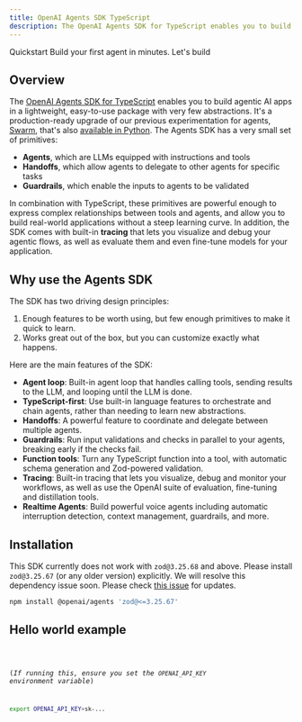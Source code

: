 ```yaml
---
title: OpenAI Agents SDK TypeScript
description: The OpenAI Agents SDK for TypeScript enables you to build agentic AI apps in a lightweight, easy-to-use package with very few abstractions.
---
```




<Hero>
  <Fragment slot="title">Quickstart</Fragment>
  <Fragment slot="description">Build your first agent in minutes.</Fragment>
  <Fragment slot="cta">Let's build</Fragment>
</Hero>

## Overview

The [OpenAI Agents SDK for TypeScript](https://github.com/openai/openai-agents-js)
enables you to build agentic AI apps in a lightweight, easy-to-use package with
very few abstractions. It's a production-ready upgrade of our previous
experimentation for agents,
[Swarm](https://github.com/openai/swarm/tree/main), that's also [available in Python](https://github.com/openai/openai-agents-python). The Agents SDK has a very
small set of primitives:

- **Agents**, which are LLMs equipped with instructions and tools
- **Handoffs**, which allow agents to delegate to other agents for specific
  tasks
- **Guardrails**, which enable the inputs to agents to be validated

In combination with TypeScript, these primitives are powerful enough to express
complex relationships between tools and agents, and allow you to build
real-world applications without a steep learning curve. In addition, the SDK
comes with built-in **tracing** that lets you visualize and debug your agentic
flows, as well as evaluate them and even fine-tune models for your application.

## Why use the Agents SDK

The SDK has two driving design principles:

1. Enough features to be worth using, but few enough primitives to make it quick
   to learn.
2. Works great out of the box, but you can customize exactly what happens.

Here are the main features of the SDK:

- **Agent loop**: Built-in agent loop that handles calling tools, sending results to
  the LLM, and looping until the LLM is done.
- **TypeScript-first**: Use built-in language features to orchestrate and chain
  agents, rather than needing to learn new abstractions.
- **Handoffs**: A powerful feature to coordinate and delegate between multiple
  agents.
- **Guardrails**: Run input validations and checks in parallel to your agents,
  breaking early if the checks fail.
- **Function tools**: Turn any TypeScript function into a tool, with automatic
  schema generation and Zod-powered validation.
- **Tracing**: Built-in tracing that lets you visualize, debug and monitor your
  workflows, as well as use the OpenAI suite of evaluation, fine-tuning and
  distillation tools.
- **Realtime Agents**: Build powerful voice agents including automatic interruption
  detection, context management, guardrails, and more.

## Installation

This SDK currently does not work with `zod@3.25.68` and above. Please install `zod@3.25.67` (or any older version) explicitly. We will resolve this dependency issue soon. Please check [this issue](https://github.com/openai/openai-agents-js/issues/187) for updates.

```bash
npm install @openai/agents 'zod@<=3.25.67'
```

## Hello world example

<Code lang="typescript" code={helloWorldExample} title="Hello World" />

(_If running this, ensure you set the `OPENAI_API_KEY` environment variable_)

```bash
export OPENAI_API_KEY=sk-...
```
